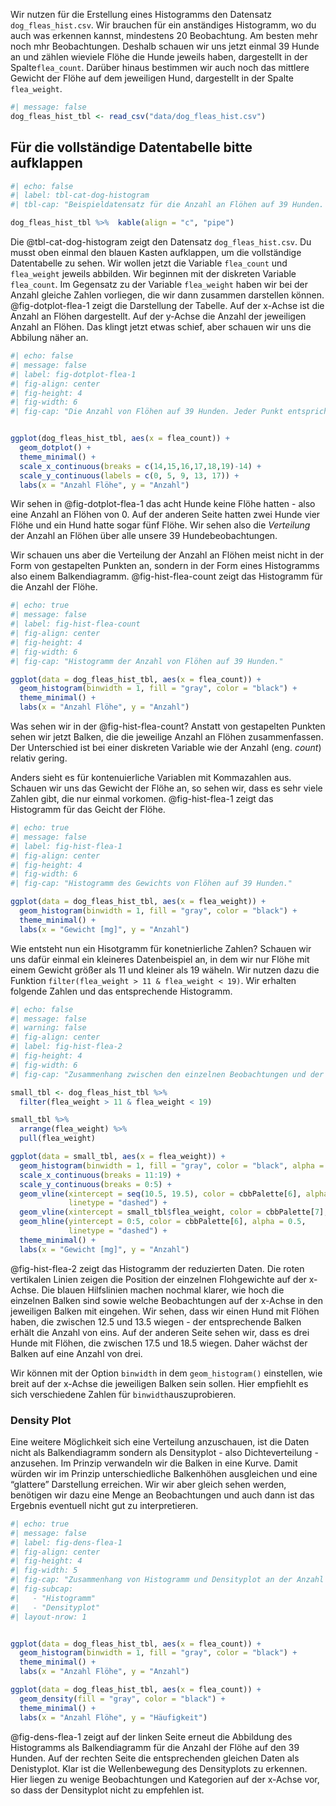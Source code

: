 Wir nutzen für die Erstellung eines Histogramms den Datensatz `dog_fleas_hist.csv`. Wir brauchen für ein anständiges Histogramm, wo du auch was erkennen kannst, mindestens 20 Beobachtung. Am besten mehr noch mhr Beobachtungen. Deshalb schauen wir uns jetzt einmal 39 Hunde an und zählen wieviele Flöhe die Hunde jeweils haben, dargestellt in der Spalte`flea_count`. Darüber hinaus bestimmen wir auch noch das mittlere Gewicht der Flöhe auf dem jeweiligen Hund, dargestellt in der Spalte `flea_weight`.

```r
#| message: false
dog_fleas_hist_tbl <- read_csv("data/dog_fleas_hist.csv")
```

::: {.callout-note collapse="true"}
## Für die vollständige Datentabelle bitte aufklappen

```r
#| echo: false
#| label: tbl-cat-dog-histogram
#| tbl-cap: "Beispieldatensatz für die Anzahl an Flöhen auf 39 Hunden. Gezählt wurde die Anzahl an Flöhen `flea_count` und das gemittelte Gewicht der Flöhe `flea_weight`. Hier die ersten sieben Zeilen des Datensatzes."

dog_fleas_hist_tbl %>%  kable(align = "c", "pipe")
```
:::

Die @tbl-cat-dog-histogram zeigt den Datensatz `dog_fleas_hist.csv`. Du musst oben einmal den blauen Kasten aufklappen, um die vollständige Datentabelle zu sehen. Wir wollen jetzt die Variable `flea_count` und `flea_weight` jeweils abbilden. Wir beginnen mit der diskreten Variable `flea_count`. Im Gegensatz zu der Variable `flea_weight` haben wir bei der Anzahl gleiche Zahlen vorliegen, die wir dann zusammen darstellen können. @fig-dotplot-flea-1 zeigt die Darstellung der Tabelle. Auf der x-Achse ist die Anzahl an Flöhen dargestellt. Auf der y-Achse die Anzahl der jeweiligen Anzahl an Flöhen. Das klingt jetzt etwas schief, aber schauen wir uns die Abbilung näher an.

```r
#| echo: false
#| message: false
#| label: fig-dotplot-flea-1
#| fig-align: center
#| fig-height: 4
#| fig-width: 6
#| fig-cap: "Die Anzahl von Flöhen auf 39 Hunden. Jeder Punkt entspricht einem Hund und der entsprechenden Anzahl an Flöhen auf dem Hund."


ggplot(dog_fleas_hist_tbl, aes(x = flea_count)) + 
  geom_dotplot() +
  theme_minimal() +
  scale_x_continuous(breaks = c(14,15,16,17,18,19)-14) +
  scale_y_continuous(labels = c(0, 5, 9, 13, 17)) +
  labs(x = "Anzahl Flöhe", y = "Anzahl") 

```

Wir sehen in @fig-dotplot-flea-1 das acht Hunde keine Flöhe hatten - also eine Anzahl an Flöhen von 0. Auf der anderen Seite hatten zwei Hunde vier Flöhe und ein Hund hatte sogar fünf Flöhe. Wir sehen also die *Verteilung* der Anzahl an Flöhen über alle unsere 39 Hundebeobachtungen.

Wir schauen uns aber die Verteilung der Anzahl an Flöhen meist nicht in der Form von gestapelten Punkten an, sondern in der Form eines Histogramms also einem Balkendiagramm. @fig-hist-flea-count zeigt das Histogramm für die Anzahl der Flöhe.

```r
#| echo: true
#| message: false
#| label: fig-hist-flea-count
#| fig-align: center
#| fig-height: 4
#| fig-width: 6
#| fig-cap: "Histogramm der Anzahl von Flöhen auf 39 Hunden."

ggplot(data = dog_fleas_hist_tbl, aes(x = flea_count)) +
  geom_histogram(binwidth = 1, fill = "gray", color = "black") +
  theme_minimal() +
  labs(x = "Anzahl Flöhe", y = "Anzahl") 
```

Was sehen wir in der @fig-hist-flea-count? Anstatt von gestapelten Punkten sehen wir jetzt Balken, die die jeweilige Anzahl an Flöhen zusammenfassen. Der Unterschied ist bei einer diskreten Variable wie der Anzahl (eng. *count*) relativ gering.

Anders sieht es für kontenuierliche Variablen mit Kommazahlen aus. Schauen wir uns das Gewicht der Flöhe an, so sehen wir, dass es sehr viele Zahlen gibt, die nur einmal vorkomen. @fig-hist-flea-1 zeigt das Histogramm für das Geicht der Flöhe.

```r
#| echo: true
#| message: false
#| label: fig-hist-flea-1
#| fig-align: center
#| fig-height: 4
#| fig-width: 6
#| fig-cap: "Histogramm des Gewichts von Flöhen auf 39 Hunden."

ggplot(data = dog_fleas_hist_tbl, aes(x = flea_weight)) +
  geom_histogram(binwidth = 1, fill = "gray", color = "black") +
  theme_minimal() +
  labs(x = "Gewicht [mg]", y = "Anzahl") 
```

Wie entsteht nun ein Hisotgramm für konetnierliche Zahlen? Schauen wir uns dafür einmal ein kleineres Datenbeispiel an, in dem wir nur Flöhe mit einem Gewicht größer als 11 und kleiner als 19 wäheln. Wir nutzen dazu die Funktion `filter(flea_weight > 11 & flea_weight < 19)`. Wir erhalten folgende Zahlen und das entsprechende Histogramm.

```r
#| echo: false
#| message: false
#| warning: false
#| fig-align: center
#| label: fig-hist-flea-2
#| fig-height: 4
#| fig-width: 6
#| fig-cap: "Zusammenhang zwischen den einzelnen Beobachtungen und der Höhe der einzelnen Balken am Beispiel von acht Hunden."

small_tbl <- dog_fleas_hist_tbl %>% 
  filter(flea_weight > 11 & flea_weight < 19)

small_tbl %>% 
  arrange(flea_weight) %>% 
  pull(flea_weight)

ggplot(data = small_tbl, aes(x = flea_weight)) +
  geom_histogram(binwidth = 1, fill = "gray", color = "black", alpha = 0.5) +
  scale_x_continuous(breaks = 11:19) +
  scale_y_continuous(breaks = 0:5) +
  geom_vline(xintercept = seq(10.5, 19.5), color = cbbPalette[6], alpha = 0.5,
             linetype = "dashed") +
  geom_vline(xintercept = small_tbl$flea_weight, color = cbbPalette[7], size = 1.5) +
  geom_hline(yintercept = 0:5, color = cbbPalette[6], alpha = 0.5,
             linetype = "dashed") +
  theme_minimal() +
  labs(x = "Gewicht [mg]", y = "Anzahl") 

```

@fig-hist-flea-2 zeigt das Histogramm der reduzierten Daten. Die roten vertikalen Linien zeigen die Position der einzelnen Flohgewichte auf der x-Achse. Die blauen Hilfslinien machen nochmal klarer, wie hoch die einzelnen Balken sind sowie welche Beobachtungen auf der x-Achse in den jeweiligen Balken mit eingehen. Wir sehen, dass wir einen Hund mit Flöhen haben, die zwischen 12.5 und 13.5 wiegen - der entsprechende Balken erhält die Anzahl von eins. Auf der anderen Seite sehen wir, dass es drei Hunde mit Flöhen, die zwischen 17.5 und 18.5 wiegen. Daher wächst der Balken auf eine Anzahl von drei.

Wir können mit der Option `binwidth` in dem `geom_histogram()` einstellen, wie breit auf der x-Achse die jeweiligen Balken sein sollen. Hier empfiehlt es sich verschiedene Zahlen für `binwidth`auszuprobieren.

### Density Plot

Eine weitere Möglichkeit sich eine Verteilung anzuschauen, ist die Daten nicht als Balkendiagramm sondern als Densityplot - also Dichteverteilung - anzusehen. Im Prinzip verwandeln wir die Balken in eine Kurve. Damit würden wir im Prinzip unterschiedliche Balkenhöhen ausgleichen und eine "glattere" Darstellung erreichen. Wir wir aber gleich sehen werden, benötigen wir dazu eine Menge an Beobachtungen und auch dann ist das Ergebnis eventuell nicht gut zu interpretieren.

```r
#| echo: true
#| message: false
#| label: fig-dens-flea-1
#| fig-align: center
#| fig-height: 4
#| fig-width: 5
#| fig-cap: "Zusammenhang von Histogramm und Densityplot an der Anzahl der Flöhe auf 39 Hunden."
#| fig-subcap: 
#|   - "Histogramm"
#|   - "Densityplot"
#| layout-nrow: 1


ggplot(data = dog_fleas_hist_tbl, aes(x = flea_count)) +
  geom_histogram(binwidth = 1, fill = "gray", color = "black") +
  theme_minimal() +
  labs(x = "Anzahl Flöhe", y = "Anzahl")

ggplot(data = dog_fleas_hist_tbl, aes(x = flea_count)) +
  geom_density(fill = "gray", color = "black") +
  theme_minimal() +
  labs(x = "Anzahl Flöhe", y = "Häufigkeit") 


```

@fig-dens-flea-1 zeigt auf der linken Seite erneut die Abbildung des Histogramms als Balkendiagramm für die Anzahl der Flöhe auf den 39 Hunden. Auf der rechten Seite die entsprechenden gleichen Daten als Denistyplot. Klar ist die Wellenbewegung des Densityplots zu erkennen. Hier liegen zu wenige Beobachtungen und Kategorien auf der x-Achse vor, so dass der Densityplot nicht zu empfehlen ist.
